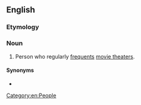 {{also|movie-goer}}

==English==

===Etymology===
{{compound|movie|goer|lang=en}}

===Noun===
{{wikipedia}}
{{en-noun}}

# Person who regularly [[frequent#Verb|frequents]] [[movie theater]]s.

====Synonyms====
* {{l|en|filmgoer}}

[[Category:en:People]]